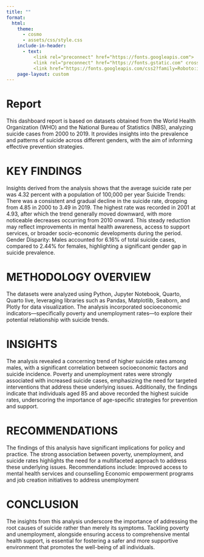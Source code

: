 ```yaml
---
title: ""
format:
  html:
    theme:
      - cosmo
      - assets/css/style.css
    include-in-header:
      - text:
          <link rel="preconnect" href="https://fonts.googleapis.com">
          <link rel="preconnect" href="https://fonts.gstatic.com" crossorigin>
          <link href="https://fonts.googleapis.com/css2?family=Roboto:ital,wght@0,100..900;1,100..900&display=swap" rel="stylesheet">
    page-layout: custom
---
```

::: {.grid}

::: {.g-col-1}
:::

::: {.g-col-10}

# Report

This dashboard report is based on datasets obtained from the World Health Organization (WHO) and the National Bureau of Statistics (NBS), analyzing suicide cases from 2000 to 2019. It provides insights into the prevalence and patterns of suicide across different genders, with the aim of informing effective prevention strategies.

# KEY FINDINGS

Insights derived from the analysis shows that the average suicide rate per was 4.32 percent with a population of 100,000 per year
Suicide Trends: There was a consistent and gradual decline in the suicide rate, dropping from 4.85 in 2000 to 3.49 in 2019. The highest rate was recorded in 2001 at 4.93, after which the trend generally moved downward, with more noticeable decreases occurring from 2010 onward. This steady reduction may reflect improvements in mental health awareness, access to support services, or broader socio-economic developments during the period.
Gender Disparity: Males accounted for 6.16% of total suicide cases, compared to 2.44% for females, highlighting a significant gender gap in suicide prevalence.

# METHODOLOGY OVERVIEW

The datasets were analyzed using Python, Jupyter Notebook, Quarto, Quarto live, leveraging libraries such as Pandas, Matplotlib, Seaborn, and Plotly for data visualization. The analysis incorporated socioeconomic indicators—specifically poverty and unemployment rates—to explore their potential relationship with suicide trends.

# INSIGHTS

The analysis revealed a concerning trend of higher suicide rates among males, with a significant correlation between socioeconomic factors and suicide incidence. Poverty and unemployment rates were strongly associated with increased suicide cases, emphasizing the need for targeted interventions that address these underlying issues. Additionally, the findings indicate that individuals aged 85 and above recorded the highest suicide rates, underscoring the importance of age-specific strategies for prevention and support.

# RECOMMENDATIONS

The findings of this analysis have significant implications for policy and practice. The strong association between poverty, unemployment, and suicide rates highlights the need for a multifaceted approach to address these underlying issues. Recommendations include:
Improved access to mental health services and counselling
Economic empowerment programs and job creation initiatives to address unemployment

# CONCLUSION

The insights from this analysis underscore the importance of addressing the root causes of suicide rather than merely its symptoms. Tackling poverty and unemployment, alongside ensuring access to comprehensive mental health support, is essential for fostering a safer and more supportive environment that promotes the well-being of all individuals.
:::

:::

